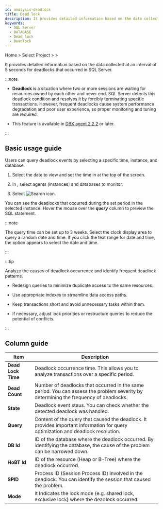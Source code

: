 ```yaml
---
id: analysis-deadlock
title: Dead lock
description: It provides detailed information based on the data collected at an interval of 5 seconds for deadlocks that occurred in SQL Server.
keywords:
  - SQL Server
  - DATABASE
  - Dead lock
  - Deadlock
---
```


Home &gt; Select Project &gt; <Cmdname sid="side_analysis" className="uitext" /> &gt; <Cmdname sid="side_deadLock" className="uitext" />

It provides detailed information based on the data collected at an interval of 5 seconds for deadlocks that occurred in SQL Server.

:::note

- **Deadlock** is a situation where two or more sessions are waiting for resources owned by each other and never end. SQL Server detects this deadlock condition and resolves it by forcibly terminating specific transactions. However, frequent deadlocks cause system performance degradation and poor user experience, so proper monitoring and tuning are required.

- This feature is available in [DBX agent 2.2.2](../release-notes/db/dbx-2_2_2) or later.

:::

## Basic usage guide

Users can query deadlock events by selecting a specific time, instance, and database.

<ImgLang img="db-deadlock-basic-mssql-v2.png" desc="Deadlock" />

1. Select the date to view and set the time in <Cmdname sid="time" className="uitext" /> at the top of the screen.

2. In <Cmdname sid="instance" className="uitext" />, select agents (instances) and databases to monitor.

3. Select ![Search icon](/img/ico-btn-search.png).

You can see the deadlocks that occurred during the set period in the selected instance. Hover the mouse over the ***query*** column to preview the SQL statement.

:::note

The query time can be set up to 3 weeks. Select the clock display area to query a random date and time. If you click the text range for date and time, the option appears to select the date and time.

:::

:::tip

Analyze the causes of deadlock occurrence and identify frequent deadlock patterns.

- Redesign queries to minimize duplicate access to the same resources.

- Use appropriate indexes to streamline data access paths.

- Keep transactions short and avoid unnecessary tasks within them.

- If necessary, adjust lock priorities or restructure queries to reduce the potential of conflicts.

:::

## Column guide

| Item               | Description                                                                                                                          |
| ------------------ | ------------------------------------------------------------------------------------------------------------------------------------ |
| **Dead Lock Time** | Deadlock occurrence time. This allows you to analyze transactions over a specific period.                                            |
| **Dead Count**     | Number of deadlocks that occurred in the same period. You can assess the problem severity by determining the frequency of deadlocks. |
| **State**          | Deadlock event staus. You can check whether the detected deadlock was handled.                                                       |
| **Query**          | Content of the query that caused the deadlock. It provides important information for query optimization and deadlock resolution.     |
| **DB Id**          | ID of the database where the deadlock occurred. By identifying the database, the cause of the problem can be narrowed down.          |
| **HoBT Id**        | ID of the resource (Heap or B-Tree) where the deadlock occurred.                                                                     |
| **SPID**           | Process ID (Session Process ID) involved in the deadlock. You can identify the session that caused the problem.                      |
| **Mode**           | It Indicates the lock mode (e.g. shared lock, exclusive lock) where the deadlock occurred.                                           |
